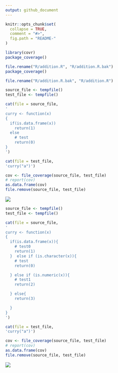 ```yaml
---
output: github_document
---
```


<!-- README.md is generated from README.Rmd. Please edit that file -->

```r
knitr::opts_chunk$set(
  collapse = TRUE,
  comment = "#>",
  fig.path = "README-"
)
```

```r
library(covr)
package_coverage()

file.rename("R/addition.R", "R/addition.R.bak")
package_coverage()

file.rename("R/addition.R.bak", "R/addition.R")
```

```r
source_file <- tempfile()
test_file <- tempfile()

cat(file = source_file,
'
curry <- function(x)
{
  if(is.data.frame(x))
    return(1)
  else
    # test
    return(0)
}
')

cat(file = test_file,
'curry("a")')

cov <- file_coverage(source_file, test_file)
# report(cov)
as.data.frame(cov)
file.remove(source_file, test_file)
```
![](https://www.dropbox.com/s/bnwp7tbv03fpc7a/Screenshot%202016-08-18%2018.14.02.png?raw=1)


```r
source_file <- tempfile()
test_file <- tempfile()

cat(file = source_file,
'
curry <- function(x)
{
  if(is.data.frame(x)){
    # test0
    return(1)
  }  else if (is.character(x)){
    # test
    return(0)

  } else if (is.numeric(x)){
    # test1
    return(2)

  } else{
    return(3)

  }
}
')

cat(file = test_file,
'curry("a")')

cov <- file_coverage(source_file, test_file)
# report(cov)
as.data.frame(cov)
file.remove(source_file, test_file)
```
![](https://www.dropbox.com/s/cm97qorczh9zl48/Screenshot%202016-08-18%2018.14.13.png?raw=1)
